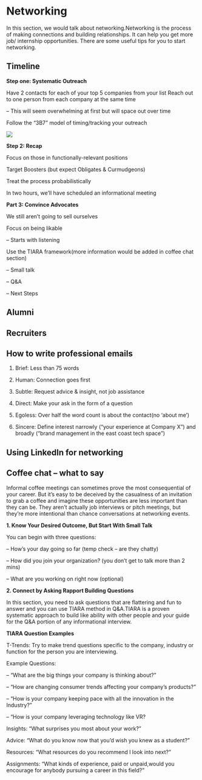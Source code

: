 # Networking

In this section, we would talk about networking.Networking is the process of making connections and building relationships. It can help you get more job/ internship opportunities. There are some useful tips for you to start networking.

## Timeline

**Step one: Systematic Outreach**

Have 2 contacts for each of your top 5 companies from your list
Reach out to one person from each company at the same time

– This will seem overwhelming at first but will space out over time

Follow the “3B7” model of timing/tracking your outreach

![](3B7.PNG)

**Step 2: Recap**

Focus on those in functionally-relevant positions

Target Boosters (but expect Obligates & Curmudgeons)

Treat the process probabilistically

In two hours, we’ll have scheduled an informational meeting

**Part 3: Convince Advocates**

We still aren’t going to sell ourselves

Focus on being likable

– Starts with listening

Use the TIARA framework(more information would be added in coffee chat section)

– Small talk

– Q&A

– Next Steps

## Alumni

## Recruiters

## How to write professional emails

1. Brief: Less than 75 words

2. Human: Connection goes first

3. Subtle: Request advice & insight, not job assistance

4. Direct: Make your ask in the form of a question

5. Egoless: Over half the word count is about the contact(no ‘about me’)

6. Sincere: Define interest narrowly (“your experience at Company X”) and broadly (“brand management in
the east coast tech space”)

## Using LinkedIn for networking 

## Coffee chat – what to say

Informal coffee meetings can sometimes prove the most consequential of your career. But it’s easy to be deceived by the casualness of an invitation to grab a coffee and imagine these opportunities are less important than they can be. They aren’t actually job interviews or pitch meetings, but they’re more intentional than chance conversations at networking events.

**1. Know Your Desired Outcome, But Start With Small Talk**

You can begin with three questions:

– How’s your day going so far (temp check – are they chatty)

– How did you join your organization? (you don’t get to talk more than 2 mins)

– What are you working on right now (optional)

**2. Connect by Asking Rapport Building Questions**

In this section, you need to ask questions that are flattering and fun to answer and you can use TIARA method in Q&A.TIARA is a proven systematic approach to build like ability with other people and your guide for the Q&A portion of any informational interview.

**TIARA Question Examples**

T-Trends: Try to make trend questions specific to the company, industry or function for the person you are interviewing. 

Example Questions:

– “What are the big things your company is thinking about?”

– “How are changing consumer trends affecting your company’s
products?”

– “How is your company keeping pace with all the innovation in the
Industry?”

– “How is your company leveraging technology like VR?

Insights: “What surprises you most about your work?”

Advice: “What do you know now that you’d wish you knew as a student?”

Resources: “What resources do you recommend I look into next?”

Assignments: “What kinds of experience, paid or unpaid,would you encourage for anybody pursuing a career in this field?”
